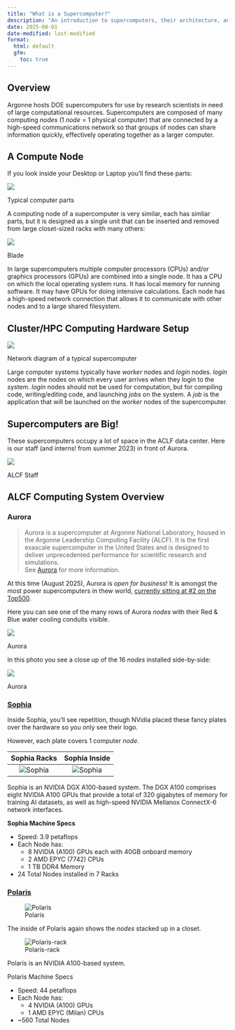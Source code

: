```yaml
---
title: "What is a Supercomputer?"
description: "An introduction to supercomputers, their architecture, and how they differ from regular computers."
date: 2025-08-01
date-modified: last-modified
format:
  html: default
  gfm:
    toc: true
---
```


## Overview

Argonne hosts DOE supercomputers for use by research scientists in need of
large computational resources.
Supercomputers are composed of many computing _nodes_ (1 _node_ = 1 physical
computer) that are connected by a high-speed communications network so that
groups of nodes can share information quickly, effectively operating together
as a larger computer.

## A Compute Node

If you look inside your Desktop or Laptop you'll find these parts:

::: {#fig-computer-parts}
![](../img/computer-parts-diagram.svg)

Typical computer parts
:::

A computing node of a supercomputer is very similar, each has simliar parts,
but it is designed as a single unit that can be inserted and removed from large
closet-sized racks with many others:

::: {#fig-computer-blade}
![](../img/computer_blade.jpg)

Blade
:::

In large supercomputers multiple computer processors (CPUs) and/or graphics
processors (GPUs) are combined into a single node.
It has a CPU on which the local operating system runs.
It has local memory for running software.
It may have GPUs for doing intensive calculations.
Each node has a high-speed network connection that allows it to communicate
with other nodes and to a large shared filesystem.

## Cluster/HPC Computing Hardware Setup

::: {#fig-supercomputer-network}

![](../img/network-diagram/light.svg)

Network diagram of a typical supercomputer
:::

Large computer systems typically have _worker_ nodes and _login_ nodes.
_login_ nodes are the nodes on which every user arrives when they login to the
system.
_login_ nodes should not be used for computation, but for compiling code,
writing/editing code, and launching _jobs_ on the system.
A _job_ is the application that will be launched on the _worker_ nodes of the
supercomputer.

## Supercomputers are Big!

These supercomputers occupy a lot of space in the ACLF data center.
Here is our staff (and interns! from summer 2023) in front of Aurora.

::: {#fig-alcf-staff}

![](../../assets/ALCF-Staff.jpg)

ALCF Staff
:::

## ALCF Computing System Overview

### Aurora

> Aurora is a supercomputer at Argonne National Laboratory, housed in the
> Argonne Leadership Computing Facility (ALCF).
> It is the first exascale supercomputer in the United States and is designed
> to deliver unprecedented performance for scientific research and simulations.  
> See [Aurora](https://www.alcf.anl.gov/aurora) for more information.

At this time (August 2025), Aurora is _open for business_!
It is amongst the most power supercomputers in thew world,
[currently sitting at #2 on the Top500](https://www.top500.org/lists/top500/list/2024/06/).

Here you can see one of the many rows of Aurora _nodes_ with their Red & Blue
water cooling conduits visible.

::: {#fig-aurora-1}

![](../img/aurora1.jpg)

Aurora
:::

In this photo you see a close up of the 16 _nodes_ installed side-by-side:

::: {#fig-aurora-2}
![](../img/aurora2.jpg)

Aurora
:::

### [Sophia](https://www.alcf.anl.gov/sophia)

Inside Sophia, you'll see repetition, though NVidia placed these fancy plates
over the hardware so you only see their logo. 

However, each plate covers 1 computer _node_.

|          Sophia Racks           |          Sophia Inside          |
| :-----------------------------: | :-----------------------------: |
| ![Sophia](../img/thetagpu1.jpg) | ![Sophia](../img/thetagpu2.jpg) |


Sophia is an NVIDIA DGX A100-based system.
The DGX A100 comprises eight NVIDIA A100 GPUs that provide a total of 320
gigabytes of memory for training AI datasets, as well as high-speed NVIDIA
Mellanox ConnectX-6 network interfaces.

**Sophia Machine Specs**

- Speed: 3.9 petaflops
- Each Node has:
  - 8 NVIDIA (A100) GPUs each with 40GB onboard memory
  - 2 AMD EPYC (7742) CPUs
  - 1 TB DDR4 Memory
- 24 Total Nodes installed in 7 Racks

### [Polaris](https://www.alcf.anl.gov/polaris)

![Polaris](../img/polaris.jpg)

The inside of Polaris again shows the _nodes_ stacked up in a closet.

![Polaris-rack](../img/polaris1.jpg)

Polaris is an NVIDIA A100-based system.

Polaris Machine Specs

- Speed: 44 petaflops
- Each Node has:
  - 4 NVIDIA (A100) GPUs
  - 1 AMD EPYC (Milan) CPUs
- \~560 Total Nodes
